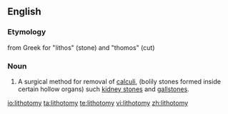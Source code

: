 ==English==
{{wikipedia}}

===Etymology===
from Greek for "lithos" (stone) and "thomos" (cut)

===Noun===
{{en-noun|pl=lithotomies}}

#A surgical method for removal of [[calculi]], (bolily stones formed inside certain hollow organs) such [[kidney stone]]s and [[gallstone]]s.

[[io:lithotomy]]
[[ta:lithotomy]]
[[te:lithotomy]]
[[vi:lithotomy]]
[[zh:lithotomy]]